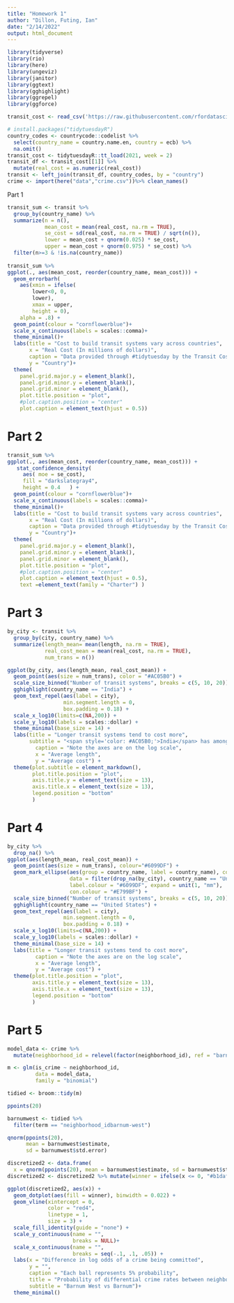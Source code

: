 ```yaml
---
title: "Homework 1"
author: "Dillon, Futing, Ian"
date: "2/14/2022"
output: html_document
---
```

```r
library(tidyverse)
library(rio)
library(here)
library(ungeviz)
library(janitor)
library(ggtext) 
library(gghighlight)
library(ggrepel)
library(ggforce)

transit_cost <- read_csv('https://raw.githubusercontent.com/rfordatascience/tidytuesday/master/data/2021/2021-01-05/transit_cost.csv')

# install.packages("tidytuesdayR")
country_codes <- countrycode::codelist %>% 
  select(country_name = country.name.en, country = ecb) %>% 
  na.omit()
transit_cost <- tidytuesdayR::tt_load(2021, week = 2) 
transit_df <- transit_cost[[1]] %>% 
  mutate(real_cost = as.numeric(real_cost))
transit <- left_join(transit_df, country_codes, by = "country")
crime <- import(here("data","crime.csv"))%>% clean_names()

```

Part 1
```r
transit_sum <- transit %>% 
  group_by(country_name) %>% 
  summarize(n = n(), 
            mean_cost = mean(real_cost, na.rm = TRUE), 
            se_cost = sd(real_cost, na.rm = TRUE) / sqrt(n()), 
            lower = mean_cost + qnorm(0.025) * se_cost,
            upper = mean_cost + qnorm(0.975) * se_cost) %>% 
  filter(n>=3 & !is.na(country_name)) 
  
transit_sum %>% 
ggplot(., aes(mean_cost, reorder(country_name, mean_cost))) +
  geom_errorbarh(
    aes(xmin = ifelse(
        lower<0, 0, 
        lower),
        xmax = upper, 
        height = 0), 
    alpha = .8) +
  geom_point(colour = "cornflowerblue")+
  scale_x_continuous(labels = scales::comma)+
  theme_minimal()+
  labs(title = "Cost to build transit systems vary across countries", 
       x = "Real Cost (In millions of dollars)", 
       caption = "Data provided through #tidytuesday by the Transit Costs Project", 
       y = "Country")+
  theme(
    panel.grid.major.y = element_blank(),
    panel.grid.minor.y = element_blank(),
    panel.grid.minor = element_blank(),
    plot.title.position = "plot", 
    #plot.caption.position = "center"
    plot.caption = element_text(hjust = 0.5))
```

# Part 2
```r
transit_sum %>% 
ggplot(., aes(mean_cost, reorder(country_name, mean_cost))) +
   stat_confidence_density(
     aes( moe = se_cost), 
     fill = "darkslategray4", 
     height = 0.4   ) +
  geom_point(colour = "cornflowerblue")+
  scale_x_continuous(labels = scales::comma)+
  theme_minimal()+
  labs(title = "Cost to build transit systems vary across countries", 
       x = "Real Cost (In millions of dollars)", 
       caption = "Data provided through #tidytuesday by the Transit Costs Project", 
       y = "Country")+
  theme(
    panel.grid.major.y = element_blank(),
    panel.grid.minor.y = element_blank(),
    panel.grid.minor = element_blank(),
    plot.title.position = "plot", 
    #plot.caption.position = "center"
    plot.caption = element_text(hjust = 0.5), 
    text =element_text(family = "Charter") )  

```

# Part 3
```r
by_city <- transit %>% 
  group_by(city, country_name) %>%
  summarize(length_mean= mean(length, na.rm = TRUE),
            real_cost_mean = mean(real_cost, na.rm = TRUE),
            num_trans = n())

ggplot(by_city, aes(length_mean, real_cost_mean)) +
  geom_point(aes(size = num_trans), color = "#AC05B0") +
  scale_size_binned("Number of transit systems", breaks = c(5, 10, 20)) +
  gghighlight(country_name == "India") +
  geom_text_repel(aes(label = city),
                  min.segment.length = 0,
                  box.padding = 0.18) +
  scale_x_log10(limits=c(NA,200)) +
  scale_y_log10(labels = scales::dollar) +
  theme_minimal(base_size = 14) +
  labs(title = "Longer transit systems tend to cost more",
       subtitle = "<span style='color: #AC05B0;'>India</span> has among the most transit systems in the world",
         caption = "Note the axes are on the log scale",
         x = "Average length",
         y = "Average cost") +
  theme(plot.subtitle = element_markdown(),
        plot.title.position = "plot",
        axis.title.y = element_text(size = 13),
        axis.title.x = element_text(size = 13),
        legend.position = "bottom"
        ) 
```

# Part 4
```r
by_city %>%
  drop_na() %>%
ggplot(aes(length_mean, real_cost_mean)) +
  geom_point(aes(size = num_trans), colour="#6099DF") +
  geom_mark_ellipse(aes(group = country_name, label = country_name), color = "#E799BF",
                    data = filter(drop_na(by_city), country_name == "United States"),
                    label.colour = "#6099DF", expand = unit(1, "mm"),
                    con.colour = "#E799BF") + 
  scale_size_binned("Number of transit systems", breaks = c(5, 10, 20)) +
  gghighlight(country_name == "United States") +
  geom_text_repel(aes(label = city),
                  min.segment.length = 0,
                  box.padding = 0.18) +
  scale_x_log10(limits=c(NA,200)) +
  scale_y_log10(labels = scales::dollar) +
  theme_minimal(base_size = 14) +
  labs(title = "Longer transit systems tend to cost more",
         caption = "Note the axes are on the log scale",
         x = "Average length",
         y = "Average cost") +
  theme(plot.title.position = "plot",
        axis.title.y = element_text(size = 13),
        axis.title.x = element_text(size = 13),
        legend.position = "bottom"
        ) 
```


# Part 5
```r
model_data <- crime %>% 
  mutate(neighborhood_id = relevel(factor(neighborhood_id), ref = "barnum"))

m <- glm(is_crime ~ neighborhood_id, 
         data = model_data,
         family = "binomial")

tidied <- broom::tidy(m)

ppoints(20)

barnumwest <- tidied %>% 
  filter(term == "neighborhood_idbarnum-west")

qnorm(ppoints(20), 
      mean = barnumwest$estimate,
      sd = barnumwest$std.error)

discretized2 <- data.frame(
  x = qnorm(ppoints(20), mean = barnumwest$estimate, sd = barnumwest$std.error)) 
discretized2 <- discretized2 %>% mutate(winner = ifelse(x <= 0, "#b1daf4", "#f8f1a9"))

ggplot(discretized2, aes(x)) +
  geom_dotplot(aes(fill = winner), binwidth = 0.022) +
  geom_vline(xintercept = 0, 
             color = "red4", 
             linetype = 1, 
             size = 3) +
  scale_fill_identity(guide = "none") +
  scale_y_continuous(name = "", 
                     breaks = NULL)+
  scale_x_continuous(name = "", 
                     breaks = seq(-.1, .1, .05)) +
  labs(x = "Difference in log odds of a crime being committed",
       y = "",
       caption = "Each ball represents 5% probability",
       title = "Probability of differential crime rates between neighborhoods",
       subtitle = "Barnum West vs Barnum")+
  theme_minimal()
```


